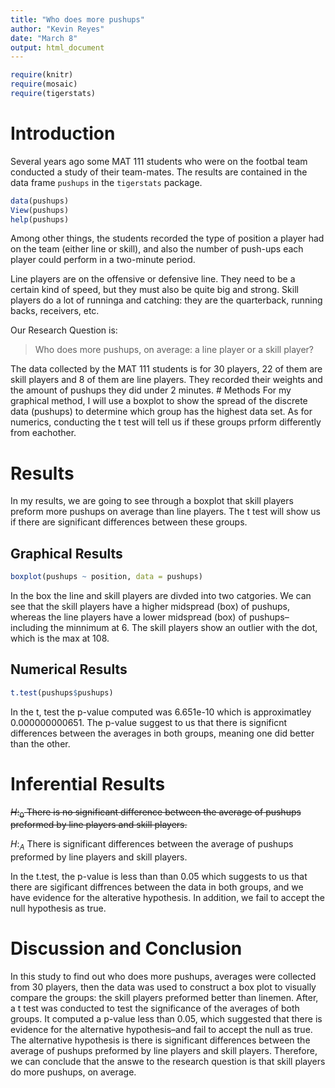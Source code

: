 ```yaml
---
title: "Who does more pushups"
author: "Kevin Reyes"
date: "March 8"
output: html_document
---
```


```r
require(knitr)
require(mosaic)
require(tigerstats)
```
<!-- We recommend you use git branches -- create a separate branch for each major section i.e. Introduction, Methods, Results, Inferential Results, and Discussion and Conclusions - leave the YAML block untouched until the final merge where you put in your own name !-->

# Introduction

Several years ago some MAT 111 students who were on the footbal team conducted a study of their team-mates.  The results are contained in the data frame `pushups` in the `tigerstats` package.

```r
data(pushups)
View(pushups)
help(pushups)
```

Among other things, the students recorded the type of position a player had on the team (either line or skill), and also the number of push-ups each player could perform in a two-minute period.

Line players are on the offensive or defensive line.  They need to be a certain kind of speed, but they must also be quite big and strong.  Skill players do a lot of runninga and catching:  they are the quarterback, running backs, receivers, etc.

Our Research Question is:

  >Who does more pushups, on average: a line player or a skill player?

The data collected by the MAT 111 students is for 30 players, 22 of them are skill players and 8 of them are line players. They recorded their weights and the amount of pushups they did under 2 minutes.
# Methods
<!--Decide on your methods:  use "variable analysis" or other appropriate descriptors.  Make sure to choose at least one graphical method and at least one numerical method.!-->
For my graphical method, I will use a boxplot to show the spread of the discrete data (pushups) to determine which group has the highest data set. As for numerics, conducting the t test will tell us if these groups prform differently from eachother.

# Results
<!--You have both graphical and numerical methods, so you will have both graphical and numerical results to consider.!-->
In my results, we are going to see through a boxplot that skill players preform more pushups on average than line players. The t test will show us if there are significant differences between these groups. 

## Graphical Results
<!--Your graph should have a good title, and axes should be labled as needed.  Discuss your graphical results, showing how they answer the research question.  Use specific features of the graph in your discussion.!-->
```r
boxplot(pushups ~ position, data = pushups)
```

In the box the line and skill players are divded into two catgories. We can see that the skill players have a higher midspread (box) of pushups, whereas the line players have a lower midspread (box) of pushups--including the minnimum at 6. The skill players show an outlier with the dot, which is the max at 108.

## Numerical Results
<!--Numerical results go here. Use the numerical results to describe the patterns if any that exist in the data as focused toward the research question!-->
```r
t.test(pushups$pushups)
```

In the t, test the p-value computed was 6.651e-10 which is approximatley 0.000000000651. The p-value suggest to us that there is significnt differences between the averages in both groups, meaning one did better than the other.

# Inferential Results
<!--State hypothesis clearly.  Make sure your discussion of the inferential test covers all the aspects that the test output produces, such as test statistic, p-value etc.  Make a decision about the null hypothesis, explain the assumptions on which the selected test/procedure was based, and why the chosen procedure satisfys the assumptions and is appropriate to answer the research question!-->

<strike>$H:_0$ There is no significant difference between the average of pushups preformed by line players and skill players.</strike>

$H:_A$ There is significant differences between the average of pushups preformed by line players and skill players.

In the t.test, the p-value is less than than 0.05 which suggests to us that there are sigificant diffrences between the data in both groups, and we have evidence for the alterative hypothesis. In addition, we fail to accept the null hypothesis as true. 

# Discussion and Conclusion
<!--State your overall conclusion.  This is also a good place to mention other Research Questions that came to mind as you were carrying out this study.!-->

In this study to find out who does more pushups, averages were collected from 30 players, then the data was used to construct a box plot to visually compare the groups: the skill players preformed better than linemen. After, a t test was conducted to test the significance of the averages of both groups. It computed a p-value less than 0.05, which suggested that there is evidence for the alternative hypothesis--and fail to accept the null as true. The alternative hypothesis is there is significant differences between the average of pushups preformed by line players and skill players. Therefore, we can conclude that the answe to the research question is that skill players do more pushups, on average.

